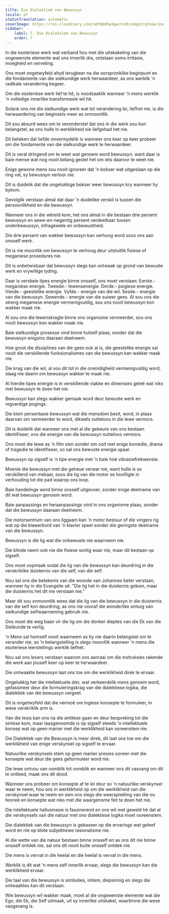 ```yaml
---
title: Die Dialektiek van Bewussyn
locale: af
statusTranslation: automatic
coverImage: https://res.cloudinary.com/xmfm6mhw3gwctndtcubgx2rptnae/image/upload/v1741354419/small_cover_la_gran_rebelion_28716e29d2.webp
sidebar:
    label: 7. Die Dialektiek van Bewussyn
    order: 7
---
```

In die esoteriese werk wat verband hou met die uitskakeling van die ongewenste elemente wat ons innerlik dra, ontstaan soms irritasie, moegheid en verveling.

Ons moet ongetwyfeld altyd terugkeer na die oorspronklike beginpunt en die fondamente van die sielkundige werk herwaardeer, as ons werklik 'n radikale verandering begeer.

Om die esoteriese werk lief te hê, is noodsaaklik wanneer 'n mens werklik 'n volledige innerlike transformasie wil hê.

Solank ons nie die sielkundige werk wat tot verandering lei, liefhet nie, is die herwaardering van beginsels meer as onmoontlik.

Dit sou absurd wees om te veronderstel dat ons in die werk sou kon belangstel, as ons hulle in werklikheid nie liefgehad het nie.

Dit beteken dat liefde onvermydelik is wanneer ons keer op keer probeer om die fondamente van die sielkundige werk te herwaardeer.

Dit is veral dringend om te weet wat genoem word bewussyn, want daar is baie mense wat nog nooit belang gestel het om iets daaroor te weet nie.

Enige gewone mens sou nooit ignoreer dat 'n bokser wat uitgeslaan op die ring val, sy bewussyn verloor nie.

Dit is duidelik dat die ongelukkige bokser weer bewussyn kry wanneer hy bykom.

Gevolglik verstaan almal dat daar 'n duidelike verskil is tussen die persoonlikheid en die bewussyn.

Wanneer ons in die wêreld kom, het ons almal in die bestaan drie persent bewussyn en sewe-en-negentig persent verdeelbaar tussen onderbewussyn, infragewete en onbewustheid.

Die drie persent van wakker bewussyn kan verhoog word soos ons aan onsself werk.

Dit is nie moontlik om bewussyn te verhoog deur uitsluitlik fisiese of meganiese prosedures nie.

Dit is onbetwisbaar dat bewussyn slegs kan ontwaak op grond van bewuste werk en vrywillige lyding.

Daar is verskeie tipes energie binne onsself, ons moet verstaan: Eerste.- meganiese energie. Tweede.- lewensenergie. Derde.- psigiese energie. Vierde.- geestelike energie. Vyfde.- energie van die wil. Sesde.- energie van die bewussyn. Sewende.- energie van die suiwer gees. Al sou ons die streng meganiese energie vermenigvuldig, sou ons nooit bewussyn kon wakker maak nie.

Al sou ons die lewenskragte binne ons organisme vermeerder, sou ons nooit bewussyn kon wakker maak nie.

Baie sielkundige prosesse vind binne hulself plaas, sonder dat die bewussyn enigsins daaraan deelneem.

Hoe groot die dissiplines van die gees ook al is, die geestelike energie sal nooit die verskillende funksionalismes van die bewussyn kan wakker maak nie.

Die krag van die wil, al sou dit tot in die oneindigheid vermenigvuldig word, slaag nie daarin om bewussyn wakker te maak nie.

Al hierdie tipes energie is in verskillende vlakke en dimensies geleë wat niks met bewussyn te doen het nie.

Bewussyn kan slegs wakker gemaak word deur bewuste werk en regverdige pogings.

Die klein persentasie bewussyn wat die mensdom besit, word, in plaas daarvan om vermeerder te word, dikwels nutteloos in die lewe vermors.

Dit is duidelik dat wanneer ons met al die gebeure van ons bestaan identifiseer, ons die energie van die bewussyn nutteloos vermors.

Ons moet die lewe as 'n film sien sonder om ooit met enige komedie, drama of tragedie te identifiseer, so sal ons bewuste energie spaar.

Bewussyn op sigself is 'n tipe energie met 'n baie hoë vibrasiefrekwensie.

Moenie die bewussyn met die geheue verwar nie, want hulle is so verskillend van mekaar, soos die lig van die motor se hoofligte in verhouding tot die pad waarop ons loop.

Baie handelinge word binne onsself uitgevoer, sonder enige deelname van dit wat bewussyn genoem word.

Baie aanpassings en heraanpassings vind in ons organisme plaas, sonder dat die bewussyn daaraan deelneem.

Die motorsentrum van ons liggaam kan 'n motor bestuur of die vingers rig wat op die klawerbord van 'n klavier speel sonder die geringste deelname van die bewussyn.

Bewussyn is die lig wat die onbewuste nie waarneem nie.

Die blinde neem ook nie die fisiese sonlig waar nie, maar dit bestaan op sigself.

Ons moet oopmaak sodat die lig van die bewussyn kan deurdring in die verskriklike duisternis van die self, van die self.

Nou sal ons die betekenis van die woorde van Johannes beter verstaan, wanneer hy in die Evangelie sê: "Die lig het in die duisternis gekom, maar die duisternis het dit nie verstaan nie."

Maar dit sou onmoontlik wees dat die lig van die bewussyn in die duisternis van die self kon deurdring, as ons nie vooraf die wonderlike sintuig van sielkundige selfwaarneming gebruik nie.

Ons moet die weg baan vir die lig om die donker dieptes van die Ek van die Sielkunde te verlig.

'n Mens sal homself nooit waarneem as hy nie daarin belangstel om te verander nie, so 'n belangstelling is slegs moontlik wanneer 'n mens die esoteriese leerstellings werklik liefhet.

Nou sal ons lesers verstaan waarom ons aanraai om die instruksies rakende die werk aan jouself keer op keer te herwaardeer.

Die ontwaakte bewussyn laat ons toe om die werklikheid direk te ervaar.

Ongelukkig het die intellektuele dier, wat verkeerdelik mens genoem word, gefassineer deur die formuleringskrag van die dialektiese logika, die dialektiek van die bewussyn vergeet.

Dit is ongetwyfeld dat die vermoë om logiese konsepte te formuleer, in wese verskriklik arm is.

Van die tesis kan ons na die antitese gaan en deur bespreking tot die sintese kom, maar laasgenoemde is op sigself steeds 'n intellektuele konsep wat op geen manier met die werklikheid kan ooreenstem nie.

Die Dialektiek van die Bewussyn is meer direk, dit laat ons toe om die werklikheid van enige verskynsel op sigself te ervaar.

Natuurlike verskynsels stem op geen manier presies ooreen met die konsepte wat deur die gees geformuleer word nie.

Die lewe ontvou van oomblik tot oomblik en wanneer ons dit vasvang om dit te ontleed, maak ons dit dood.

Wanneer ons probeer om konsepte af te lei deur so 'n natuurlike verskynsel waar te neem, hou ons in werklikheid op om die werklikheid van die verskynsel waar te neem en sien ons slegs die weerspieëling van die ou teorieë en konsepte wat niks met die waargenome feit te doen het nie.

Die intellektuele hallusinasie is fassinerend en ons wil met geweld hê dat al die verskynsels van die natuur met ons dialektiese logika moet ooreenstem.

Die dialektiek van die bewussyn is gebaseer op die ervarings wat geleef word en nie op blote subjektiewe rasionalisme nie.

Al die wette van die natuur bestaan binne onsself en as ons dit nie binne onsself ontdek nie, sal ons dit nooit buite onsself ontdek nie.

Die mens is vervat in die heelal en die heelal is vervat in die mens.

Werklik is dit wat 'n mens self innerlik ervaar, slegs die bewussyn kan die werklikheid ervaar.

Die taal van die bewussyn is simbolies, intiem, diepsinnig en slegs die ontwaaktes kan dit verstaan.

Wie bewussyn wil wakker maak, moet al die ongewenste elemente wat die Ego, die Ek, die Self uitmaak, uit sy innerlike uitskakel, waarbinne die wese vasgevang is.

